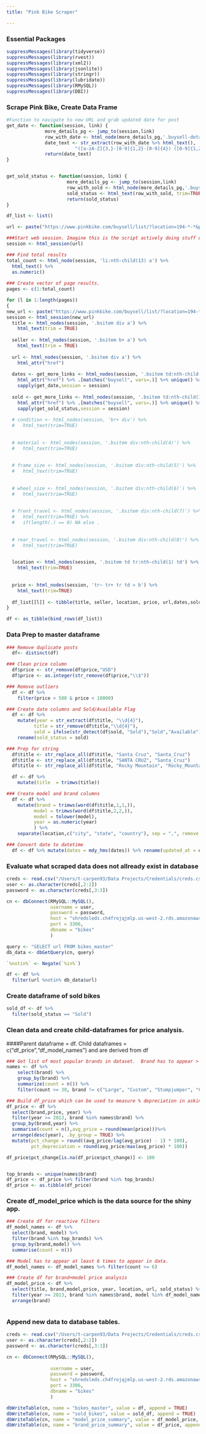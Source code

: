 ```yaml
---
title: "Pink Bike Scraper"

---
```



### Essential Packages
```r
suppressMessages(library(tidyverse))
suppressMessages(library(rvest))
suppressMessages(library(xml2))
suppressMessages(library(jsonlite))
suppressMessages(library(stringr)) 
suppressMessages(library(lubridate))
suppressMessages(library(RMySQL))
suppressMessages(library(DBI))
```

### Scrape Pink Bike, Create Data Frame
```r
#Function to navigate to new URL and grab updated date for post
get_date <- function(session, link) {
              more_details_pg <- jump_to(session,link)  
              row_with_date <- html_node(more_details_pg,'.buysell-details-column+ .buysell-details-column')
              date_text <- str_extract(row_with_date %>% html_text(),
                         "([a-zA-Z]{3,}-[0-9]{1,2}-[0-9]{4}) ([0-9]{1,2}:[0-9]{2}:[0-9]{2})")
              return(date_text)
}


get_sold_status <- function(session, link) {
                      more_details_pg <- jump_to(session,link)  
                      row_with_sold <- html_node(more_details_pg,'.buysell-details-column span')
                      sold_status <- html_text(row_with_sold, trim=TRUE) 
                      return(sold_status)
}


```




```r
df_list <- list()

url <- paste("https://www.pinkbike.com/buysell/list/?location=194-*-*&page=1&category=2")

###Start web session. Imagine this is the script actively doing stuff on the page
session <- html_session(url)

### Find total results
total_count <- html_node(session, 'li:nth-child(13) a') %>% 
  html_text() %>% 
  as.numeric()
  
### Create vector of page results.  
pages <- c(1:total_count)

for (l in 1:length(pages))
{
new_url <- paste("https://www.pinkbike.com/buysell/list/?location=194-*-*&page=",pages[l],"&category=2", sep = "")
session <- html_session(new_url)
  title <- html_nodes(session, '.bsitem div a') %>% 
    html_text(trim = TRUE) 
  
  seller <- html_nodes(session, '.bsitem b+ a') %>% 
    html_text(trim = TRUE) 
   
  url <- html_nodes(session, '.bsitem div a') %>% 
    html_attr("href")
   
  dates <- get_more_links <- html_nodes(session, '.bsitem td:nth-child(1) a') %>%
    html_attr("href") %>% .[matches("buysell", vars=.)] %>% unique() %>%
    sapply(get_date,session = session) 
  
  sold <- get_more_links <- html_nodes(session, '.bsitem td:nth-child(1) a') %>%
    html_attr("href") %>% .[matches("buysell", vars=.)] %>% unique() %>%
    sapply(get_sold_status,session = session) 
 
  # condition <- html_nodes(session, 'br+ div') %>% 
  #   html_text(trim=TRUE) 
  
  
  # material <- html_nodes(session, '.bsitem div:nth-child(4)') %>% 
  #   html_text(trim=TRUE)
    
  
  # frame_size <- html_nodes(session, '.bsitem div:nth-child(5)') %>% 
  #   html_text(trim=TRUE) 
     
  
  # wheel_size <- html_nodes(session, '.bsitem div:nth-child(6)') %>% 
  #   html_text(trim=TRUE)
      
  
  # front_travel <- html_nodes(session, '.bsitem div:nth-child(7)') %>% 
  #   html_text(trim=TRUE) %>% 
  #   if(length(.) == 0) NA else .
       
  
  # rear_travel <- html_nodes(session, '.bsitem div:nth-child(8)') %>% 
  #   html_text(trim=TRUE)

  
  location <- html_nodes(session, '.bsitem td tr:nth-child(1) td') %>% 
    html_text(trim=TRUE) 
        
  
  price <- html_nodes(session, 'tr~ tr+ tr td > b') %>% 
    html_text(trim=TRUE)  
  
  df_list[[l]] <- tibble(title, seller, location, price, url,dates,sold)
}

df <- as_tibble(bind_rows(df_list)) 

```


### Data Prep to master dataframe
```r
### Remove duplicate posts
  df<- distinct(df)

### Clean price column
  df$price <- str_remove(df$price,"USD")
  df$price <- as.integer(str_remove(df$price,"\\$"))

### Remove outliers
  df <- df %>% 
    filter(price > 500 & price < 10000) 

### Create date columns and Sold/Available Flag
  df <- df %>% 
    mutate(year = str_extract(df$title, "\\d{4}"),
          title = str_remove(df$title,"\\d{4}"),
          sold = ifelse(str_detect(df$sold, "Sold"),"Sold","Available")) %>% 
    rename(sold_status = sold)

### Prep for string
  df$title <- str_replace_all(df$title, "Santa Cruz", "Santa_Cruz")
  df$title <- str_replace_all(df$title, "SANTA CRUZ", "Santa_Cruz")
  df$title <- str_replace_all(df$title, "Rocky Mountain", "Rocky_Mountain")

  df <- df %>% 
    mutate(title  = trimws(title))

### Create model and brand columns
  df <- df %>% 
    mutate(brand = trimws(word(df$title,1,1,)),
          model = trimws(word(df$title,2,2,)),
          model = tolower(model),
          year = as.numeric(year)
          ) %>% 
    separate(location,c("city", "state", "country"), sep = ",", remove = FALSE)

### Convert date to datetime
  df <- df %>% mutate(dates = mdy_hms(dates)) %>% rename(updated_at = dates)


```



### Evaluate what scraped data does not allready exist in database 
```r
creds <- read.csv("/Users/t-carpen93/Data Projects/Credentials/creds.csv")
user <- as.character(creds[,2:2])
password <- as.character(creds[,3:3])

cn <- dbConnect(RMySQL::MySQL(), 
                username = user, 
                password = password, 
                host = "shredsleds.ch4frojqjmlp.us-west-2.rds.amazonaws.com", 
                port = 3306,
                dbname = "bikes"
                )

query <- "SELECT url FROM bikes_master"
db_data <- dbGetQuery(cn, query)

`%notin%` <- Negate(`%in%`)

df <- df %>% 
  filter(url %notin% db_data$url)

```

### Create dataframe of sold bikes
```r
sold_df <- df %>% 
  filter(sold_status == "Sold")

```

### Clean data and create child-dataframes for price analysis.  
####Parent dataframe = df.  Child dataframes = c("df_price","df_model_names") and are derived from df
```r
### Get list of most popular brands in dataset.  Brand has to appear > 30 times.
names <- df %>% 
    select(brand) %>% 
    group_by(brand) %>% 
    summarize(count = n()) %>% 
    filter(count >= 30, brand != c("Large", "Custom", "Stumpjumper", "Carbon"))

### Build df_price which can be used to measure % depreciation in asking price over time.
df_price <- df %>% 
  select(brand,price, year) %>% 
  filter(year >= 2013, brand %in% names$brand) %>% 
  group_by(brand,year) %>% 
  summarise(count = n(),avg_price = round(mean(price)))%>% 
  arrange(desc(year), .by_group = TRUE) %>% 
  mutate(pct_change = round((avg_price/lag(avg_price) - 1) * 100),
         pct_depreciation = round(avg_price/max(avg_price) * 100))

df_price$pct_change[is.na(df_price$pct_change)] <- 100


top_brands <- unique(names$brand)
df_price <- df_price %>% filter(brand %in% top_brands)
df_price <- as.tibble(df_price)

```


### Create df_model_price which is the data source for the shiny app. 
```r
### Create df for reactive filters
df_model_names <- df %>% 
  select(brand, model) %>% 
  filter(brand %in% top_brands) %>% 
  group_by(brand,model) %>% 
  summarise(count = n())

### Model has to appear at least 6 times to appear in data.
df_model_names <- df_model_names %>% filter(count >= 6)

### Create df for brand+model price analysis
df_model_price <- df %>% 
  select(title, brand,model,price, year, location, url, sold_status) %>%
  filter(year >= 2013, brand %in% names$brand, model %in% df_model_names$model) %>% 
  arrange(brand)



```

### Append new data to database tables.
```r
creds <- read.csv("/Users/t-carpen93/Data Projects/Credentials/creds.csv")
user <- as.character(creds[,2:2])
password <- as.character(creds[,3:3])

cn <- dbConnect(RMySQL::MySQL(), 
          
                username = user, 
                password = password, 
                host = "shredsleds.ch4frojqjmlp.us-west-2.rds.amazonaws.com", 
                port = 3306,
                dbname = "bikes"
                )

dbWriteTable(cn, name = "bikes_master", value = df, append = TRUE)
dbWriteTable(cn, name = "sold_bikes", value = sold_df, append = TRUE)
dbWriteTable(cn, name = "model_price_summary", value = df_model_price, append = TRUE)
dbWriteTable(cn, name = "brand_price_summary", value = df_price, append = TRUE)

```

